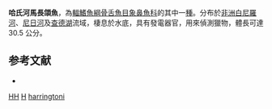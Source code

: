 {{Speciesbox 
| taxon = Hippopotamyrus harringtoni
| status = DD
| status_system = IUCN3.1
| authority = [[Boulenger|Boulenger]], 1905
| synonyms = *''Gnathonemus harringtoni''<br /><small>Boulenger, 1905</small>
*''Marcusenius harringtoni''<br /><small>Boulenger, 1905</small>
}}

'''哈氏河馬長頜魚'''，為[[輻鰭魚綱|輻鰭魚綱]][[骨舌魚目|骨舌魚目]][[象鼻魚科|象鼻魚科]]的其中一[[種|種]]。分布於[[非洲|非洲]][[白尼羅河|白尼羅河]]、[[尼日河|尼日河]]及[[查德湖|查德湖]]流域，棲息於水底，具有發電器官，用來偵測獵物，體長可達30.5 公分。

==参考文献==
*{{FishBase_species|genus=Hippopotamyrus|species=harringtoni|year=2012|month=3}}
{{Taxonbar}}

[[Category:IUCN红色名录数据缺乏物种|HH]]
[[Category:1905年描述的鱼类|H]]
[[Category:河馬長頜魚屬|harringtoni]]